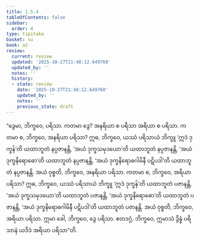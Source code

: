 ```yaml
---
title: 1.5.4
tableOfContents: false
sidebar:
  order: 4
type: tipitaka
basket: su
book: a2
review:
  current: review
  updated: '2025-10-27T21:48:12.649760'
  updated_by: ''
  notes: ''
  history:
  - state: review
    date: '2025-10-27T21:48:12.649760'
    updated_by: ''
    notes: ''
    previous_state: draft
---
```



<ReviewStatus review={frontmatter.review} showDetails={true} />

<HypothesisAnnotation frontmatter={frontmatter} />

<DynamicBreadcrumb />

<Division number="46" book="a2" e="ch" v="15" p="72">

<Paragraph number="112" book="a2">
“ဒွေမာ, ဘိက္ခဝေ, ပရိသာ. ကတမာ ဒွေ? အနရိယာ စ ပရိသာ အရိယာ စ ပရိသာ. ကတမာ စ, ဘိက္ခဝေ, အနရိယာ ပရိသာ? ဣဓ, ဘိက္ခဝေ, ယဿံ ပရိသာယံ ဘိက္ခူ ‘ဣဒံ ဒုက္ခန်’တိ ယထာဘူတံ နပ္ပဇာနန္တိ, ‘အယံ ဒုက္ခသမုဒယော’တိ ယထာဘူတံ နပ္ပဇာနန္တိ, ‘အယံ ဒုက္ခနိရောဓော’တိ ယထာဘူတံ နပ္ပဇာနန္တိ, ‘အယံ ဒုက္ခနိရောဓဂါမိနီ ပဋိပဒါ’တိ ယထာဘူတံ နပ္ပဇာနန္တိ. အယံ ဝုစ္စတိ, ဘိက္ခဝေ, အနရိယာ ပရိသာ.
</Paragraph>

<Paragraph number="113" book="a2">
ကတမာ စ, ဘိက္ခဝေ, အရိယာ ပရိသာ? ဣဓ, ဘိက္ခဝေ, ယဿံ ပရိသာယံ ဘိက္ခူ ‘ဣဒံ ဒုက္ခန်’တိ ယထာဘူတံ ပဇာနန္တိ, ‘အယံ ဒုက္ခသမုဒယော’တိ ယထာဘူတံ ပဇာနန္တိ, ‘အယံ ဒုက္ခနိရောဓော’တိ ယထာဘူတံ ပဇာနန္တိ, ‘အယံ ဒုက္ခနိရောဓဂါမိနီ ပဋိပဒါ’တိ ယထာဘူတံ ပဇာနန္တိ. အယံ ဝုစ္စတိ, ဘိက္ခဝေ, အရိယာ ပရိသာ. ဣမာ ခေါ, ဘိက္ခဝေ, ဒွေ ပရိသာ. ဧတဒဂ္ဂံ, ဘိက္ခဝေ, ဣမာသံ ဒွိန္နံ ပရိသာနံ ယဒိဒံ အရိယာ ပရိသာ”တိ.
</Paragraph>
</Division>